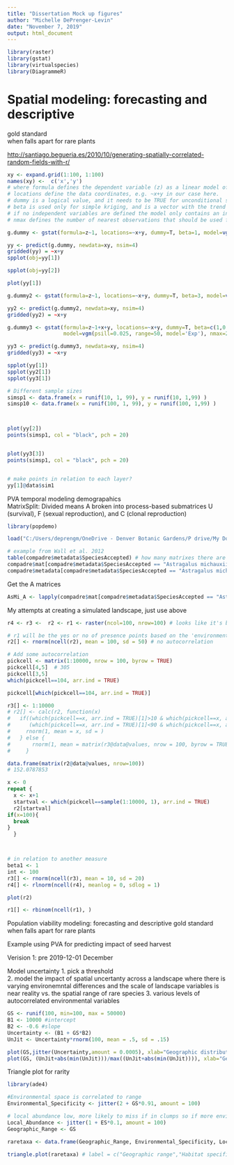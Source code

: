 ```yaml
---
title: "Dissertation Mock up figures"
author: "Michelle DePrenger-Levin"
date: "November 7, 2019"
output: html_document
---
```


```r
library(raster)
library(gstat)
library(virtualspecies)
library(DiagrammeR)

```

# Spatial modeling: forecasting and descriptive    
gold standard    
when falls apart for rare plants    


<http://santiago.begueria.es/2010/10/generating-spatially-correlated-random-fields-with-r/>
```r
xy <- expand.grid(1:100, 1:100)
names(xy) <-  c('x','y')
# where formula defines the dependent variable (z) as a linear model of independent variables. For ordinary and simple kriging we can use the formula z~1; for simple kriging it is necessary to define a beta parameter too (see below); for universal kriging, if z is linearly dependent on x and y use the formula z~x+y. We are using simple kriging here.
# locations define the data coordinates, e.g. ~x+y in our case here. 
# dummy is a logical value, and it needs to be TRUE for unconditional simulation. 
# beta is used only for simple kriging, and is a vector with the trend coefficients (including an intercept); 
# if no independent variables are defined the model only contains an intercept, i.e. the simple kriging mean. model defines the variogram model, as defined by a call to vgm. vgm allows defining the (partial) sill, range and nugget paramaters, as well as the variogram model type (e.g. exponential, gaussian, spherical, etc). Anisotropy can also be used. 
# nmax defines the number of nearest observations that should be used for a kriging prediction or simulation.

g.dummy <- gstat(formula=z~1, locations=~x+y, dummy=T, beta=1, model=vgm(psill=0.025, range=5, model='Exp'), nmax=20)

yy <- predict(g.dummy, newdata=xy, nsim=4)
gridded(yy) = ~x+y
spplot(obj=yy[1])

spplot(obj=yy[2])

```


```r
plot(yy[1])

g.dummy2 <- gstat(formula=z~1, locations=~x+y, dummy=T, beta=3, model=vgm(psill=0.025, range=20, model='Exp'), nmax=20)

yy2 <- predict(g.dummy2, newdata=xy, nsim=4)
gridded(yy2) = ~x+y

g.dummy3 <- gstat(formula=z~1+x+y, locations=~x+y, dummy=T, beta=c(1,0.01,0.005), 
                  model=vgm(psill=0.025, range=50, model='Exp'), nmax=20)

yy3 <- predict(g.dummy3, newdata=xy, nsim=4)
gridded(yy3) = ~x+y

spplot(yy[1])
spplot(yy2[1])
spplot(yy3[1])
```


```r
# Different sample sizes
simsp1 <- data.frame(x = runif(10, 1, 99), y = runif(10, 1,99) )
simsp10 <- data.frame(x = runif(100, 1, 99), y = runif(100, 1,99) )



plot(yy[2])
points(simsp1, col = "black", pch = 20)


plot(yy3[3])
points(simsp1, col = "black", pch = 20)


# make points in relation to each layer? 
yy[1]@data$sim1
```








PVA temporal modeling demograpahics    
MatrixSplit: Divided means A broken into process-based submatrices U (survival), F (sexual reproduction), and C (clonal reproduction)
```r

library(popdemo)

load("C:/Users/deprengm/OneDrive - Denver Botanic Gardens/P drive/My Documents/UCDenver_phd/Dissertation/PVA/Paniw etal/patterns_temporal_autocorrelation-master/COMPADRE_v.4.0.0.RData")

# example from Wall et al. 2012 
table(compadre$metadata$SpeciesAccepted) # how many matrixes there are A
compadre$mat[compadre$metadata$SpeciesAccepted == "Astragalus michauxii"]
compadre$metadata[compadre$metadata$SpeciesAccepted == "Astragalus michauxii",]

```


Get the A matrices   
```r
AsMi_A <- lapply(compadre$mat[compadre$metadata$SpeciesAccepted == "Astragalus michauxii"], '[[', 1)


```























My attempts at creating a simulated landscape, just use above
```r

r4 <- r3 <-  r2 <- r1 <- raster(ncol=100, nrow=100) # looks like it's by row

# r1 will be the yes or no of presence points based on the 'environmental' layers r2 and r3
r2[] <- rnorm(ncell(r2), mean = 100, sd = 50) # no autocorrelation

# Add some autocorrelation
pickcell <- matrix(1:10000, nrow = 100, byrow = TRUE)
pickcell[4,5]  # 305
pickcell[3,5]
which(pickcell==104, arr.ind = TRUE)

pickcell[which(pickcell==104, arr.ind = TRUE)]

r3[] <- 1:10000
# r2[] <- calc(r2, function(x) 
#   if((which(pickcell==x, arr.ind = TRUE)[1]>10 & which(pickcell==x, arr.ind = TRUE)[2]>10) &
#      (which(pickcell==x, arr.ind = TRUE)[1]<90 & which(pickcell==x, arr.ind = TRUE)[2]<90)){
#     rnorm(1, mean = x, sd = )
#   } else {
#       rnorm(1, mean = matrix(r3@data@values, nrow = 100, byrow = TRUE), sd = 50)
#     }

data.frame(matrix(r2@data@values, nrow=100))
# 152.0787853

x <- 0
repeat {
  x <- x+1
  startval <- which(pickcell==sample(1:10000, 1), arr.ind = TRUE)
  r2[startval]
if(x=100){
  break
}
  }



# in relation to another measure
beta1 <- 1
int <- 100
r3[] <- rnorm(ncell(r3), mean = 10, sd = 20)
r4[] <- rlnorm(ncell(r4), meanlog = 0, sdlog = 1)

plot(r2)

r1[] <- rbinom(ncell(r1), ) 

```


Population viability modeling: forecasting and descriptive
gold standard
when falls apart for rare plants




Example using PVA for predicting impact of seed harvest





























Verision 1: pre 2019-12-01 December 

Model uncertainty
1. pick a threshold  
2. model the impact of spatial uncertanty across a landscape where there is varying environemntal differences and the scale of landscape variables is near reality vs. the spatial range of rare species
3. various levels of autocorrelated environmental variables

```r

GS <- runif(100, min=100, max = 50000)
B1 <- 10000 #intercept
B2 <- -0.6 #slope
Uncertainty <- (B1 + GS*B2)
UnJit <- Uncertainty*rnorm(100, mean = .5, sd = .15)

plot(GS,jitter(Uncertainty,amount = 0.0005), xlab="Geographic distribution", ylab= "Uncertainty")
plot(GS, (UnJit+abs(min(UnJit)))/max((UnJit+abs(min(UnJit)))), xlab="Geographic distribution", ylab= "Uncertainty")
```

Triangle plot for rarity
```r
library(ade4)
```


```r
#Environmental space is correlated to range
Environmental_Specificity <- jitter(2 + GS*0.91, amount = 100)

# local abundance low, more likely to miss if in clumps so if more environemtal habitat specificity, then shoudl be more lower samples, less detection (Dennett 2018)
Local_Abundance <- jitter(1 + ES*0.1, amount = 100)
Geographic_Range <- GS

raretaxa <- data.frame(Geographic_Range, Environmental_Specificity, Local_Abundance)

triangle.plot(raretaxa) # label = c("Geographic range","Habitat specificity","Local Abundance"))

```








